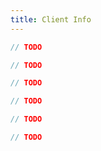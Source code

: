 ```yaml
---
title: Client Info
---
```



<RunnableCode>

<!-- embedme info-version.beacon.ts -->

```ts
// TODO
```

<!-- embedme info-version.taquito.ts -->

```ts
// TODO
```

</RunnableCode>

<RunnableCode>

<!-- embedme info-client.beacon.ts -->

```ts
// TODO
```

<!-- embedme info-client.taquito.ts -->

```ts
// TODO
```

</RunnableCode>

<RunnableCode>

<!-- embedme info-connection.beacon.ts -->

```ts
// TODO
```

<!-- embedme info-connection.taquito.ts -->

```ts
// TODO
```

</RunnableCode>
